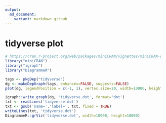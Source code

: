 ```yaml
---
output:
  md_document:
    variant: markdown_github
---
```


# tidyverse plot


```r
# https://cran.r-project.org/web/packages/miniCRAN/vignettes/miniCRAN-dependency-graph.html
library("miniCRAN")
library("igraph")
library("DiagrammeR")

tags <- pkgDep("tidyverse")
dg <- makeDepGraph(tags, enhances=FALSE, suggests=FALSE)
plot(dg, legendPosition = c(-1, 1), vertex.size=20, width=10000, height=10000)

igraph::write_graph(dg, 'tidyverse.dot', format='dot')
txt <- readLines('tidyverse.dot')
txt <- gsub('name=','label=', txt, fixed = TRUE)
writeLines(txt, 'tidyverse.dot')
DiagrammeR::grViz('tidyverse.dot', width=10000, height=10000)
```
